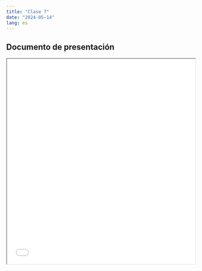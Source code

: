 ```yaml
---
title: "Clase 7"
date: "2024-05-14"
lang: es
---
```


## Documento de presentación
 
<iframe src=/slides/07-clase7/07-clase7.html height="550" width=100% allowfullscreen="true">
</iframe> 
